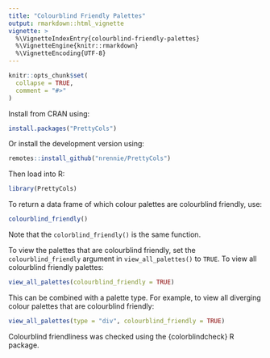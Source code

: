 ```yaml
---
title: "Colourblind Friendly Palettes"
output: rmarkdown::html_vignette
vignette: >
  %\VignetteIndexEntry{colourblind-friendly-palettes}
  %\VignetteEngine{knitr::rmarkdown}
  %\VignetteEncoding{UTF-8}
---
```


```r
knitr::opts_chunk$set(
  collapse = TRUE,
  comment = "#>"
)
```

Install from CRAN using:
``` r
install.packages("PrettyCols")
```

Or install the development version using:
``` r
remotes::install_github("nrennie/PrettyCols")
```

Then load into R:
```r
library(PrettyCols)
```

To return a data frame of which colour palettes are colourblind friendly, use:

```r
colourblind_friendly()
```

Note that the `colorblind_friendly()` is the same function.

To view the palettes that are colourblind friendly, set the `colourblind_friendly` argument in `view_all_palettes()` to `TRUE`. To view all colourblind friendly palettes:

```r
view_all_palettes(colourblind_friendly = TRUE)
```

This can be combined with a palette type. For example, to view all diverging colour palettes that are colourblind friendly:
```r
view_all_palettes(type = "div", colourblind_friendly = TRUE)
```

Colourblind friendliness was checked using the {colorblindcheck} R package.

